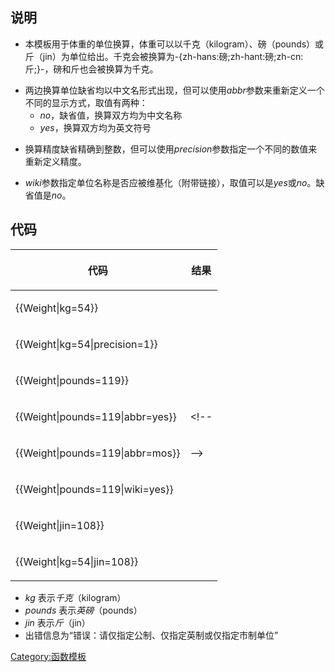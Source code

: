 <noinclude>{{template doc page viewed directly}}</noinclude>
<includeonly>{{intricate template}}</includeonly>
{{NoteTA
|G1=单位
}}
== 说明 ==
* 本模板用于体重的单位换算，体重可以以千克（kilogram）、磅（pounds）或斤（jin）为单位给出。千克会被换算为-{zh-hans:磅;zh-hant:磅;zh-cn:斤;}-，磅和斤也会被换算为千克。

* 两边换算单位缺省均以中文名形式出现，但可以使用''abbr''参数来重新定义一个不同的显示方式，取值有两种：
** ''no''，缺省值，换算双方均为中文名称
** ''yes''，换算双方均为英文符号
<!--
** ''mos''，遵从[[維基百科:格式手冊/日期和數字]]格式，被换算至的单位为中文名称，被换算数值的单位为英文符号
-->

* 换算精度缺省精确到整数，但可以使用''precision''参数指定一个不同的数值来重新定义精度。

* ''wiki''参数指定单位名称是否应被维基化（附带链接），取值可以是''yes''或''no''。缺省值是''no''。

== 代码 ==
{| class="wikitable"
|-
! 代码
! 结果
|-
| <nowiki>{{Weight|kg=54}}</nowiki>
| {{Weight|kg=54}}
|-
| <nowiki>{{Weight|kg=54|precision=1}}</nowiki>
| {{Weight|kg=54|precision=1}}
|-
| <nowiki>{{Weight|pounds=119}}</nowiki>
| {{Weight|pounds=119}}
|-
| <nowiki>{{Weight|pounds=119|abbr=yes}}</nowiki>
| {{weight|pounds=119|abbr=yes}}
<!--
|-
| <nowiki>{{Weight|pounds=119|abbr=mos}}</nowiki>
| {{Weight|pounds=119|abbr=mos}}
-->
|-
| <nowiki>{{Weight|pounds=119|wiki=yes}}</nowiki>
| {{Weight|pounds=119|wiki=yes}}
|-
| <nowiki>{{Weight|jin=108}}</nowiki>
| {{Weight|jin=108}}
|-
| <nowiki>{{Weight|kg=54|jin=108}}</nowiki>
| {{Weight|kg=54|jin=108}}
|}
*''kg'' 表示''千克''（kilogram）
*''pounds'' 表示''英磅''（pounds）
*''jin'' 表示''斤''（jin）
*出错信息为“错误：请仅指定公制、仅指定英制或仅指定市制单位”
<includeonly>
[[Category:函数模板]]
</includeonly>